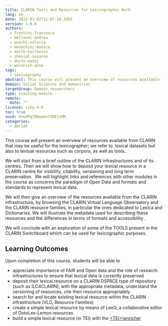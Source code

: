 ```yaml
---
title: CLARIN Tools and Resources for Lexicographic Work
lang: en
date: 2022-01-02T12:07:14.336Z
version: 1.0.0
authors:
  - frontini-francesca
  - bellandi-andrea
  - quochi-valeria
  - monachini-monica
  - mörth-karlheinz
  - zhanial-susanne
  - ďurčo-matej
  - woldrich-anna
tags:
  - lexicography
abstract: This course will present an overview of resources available from CLARIN that may be useful for the lexicographer; we refer to  lexical datasets but also to textual resources such as corpora, as well as tools.
domain: Social Sciences and Humanities
targetGroup: Domain researchers
type: training-module
remote:
  date: ""
licence: ccby-4.0
toc: true
uuid: UnwYPq70Dewbn7XDEjsMM
categories:
  - dariah
---
```


This course will present an overview of resources available from CLARIN that may be useful for the lexicographer; we refer to  lexical datasets but also to textual resources such as corpora, as well as tools..

We will start from a brief outline of the CLARIN infrastructures and of its centres. Then we will show how to deposit your lexical resource in a CLARIN centre for visibility, citability, versioning and long term preservation.  We will highlight links and references with other modules in the course as concerns the paradigm of Open Data and formats and standards to represent lexical data.

We will then give an overview of the resources available from the CLARIN infrastructure, by browsing the CLARIN Virtual Language Observatory and  the CLARIN resource families, in particular the ones dedicated to Lexica and Dictionaries. We will illustrate the metadata used for describing these resources and the differences in terms of formats and accessibility .

We will conclude with an exploration of some of the TOOLS present in the CLARIN Switchboard which can be used for lexicographic purposes.

## Learning Outcomes

Upon completion of this course, students will be able to

- appreciate importance of FAIR and Open data and the role of research infrastructures to ensure that lexical data is correctly preserved
- deposit their lexical resource on a CLARIN DSPACE type of repository (such as ILC4CLARIN), with the appropriate metadata, understand the versioning of resources, cite their resource appropriately
- search for and locate existing lexical resource within the CLARIN infrastructure (VLO, Resource Families)
- create a simple lexical resource by means of LexO, a collaborative editor of OntoLex-Lemon resources
- build a simple lexical resource (in TEI) with the [\<TEI>\enricher](https://howto.acdh-dev.oeaw.ac.at/de/resource/posts/a-very-concise-guide-to-creating-lexical-resources-with-%CB%82tei%CB%83enricher)
